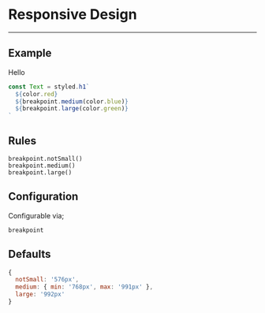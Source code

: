 
# Responsive Design

---

## Example

<Breakpoint>Hello</Breakpoint>

```js
const Text = styled.h1`
  ${color.red}
  ${breakpoint.medium(color.blue)}
  ${breakpoint.large(color.green)}
`
```

## Rules

```
breakpoint.notSmall()
breakpoint.medium()
breakpoint.large()
```

## Configuration

Configurable via;

```
breakpoint
```

## Defaults

```js
{
  notSmall: '576px',
  medium: { min: '768px', max: '991px' },
  large: '992px'
}
```
